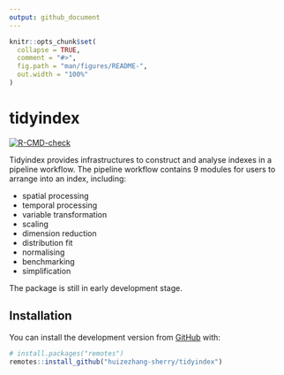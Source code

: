 ```yaml
---
output: github_document
---
```


```r
knitr::opts_chunk$set(
  collapse = TRUE,
  comment = "#>",
  fig.path = "man/figures/README-",
  out.width = "100%"
)
```

# tidyindex

<!-- badges: start -->
[![R-CMD-check](https://github.com/huizezhang-sherry/tidyindex/workflows/R-CMD-check/badge.svg)](https://github.com/huizezhang-sherry/tidyindex/actions)
<!-- badges: end -->

Tidyindex provides infrastructures to construct and analyse indexes in a pipeline workflow. 
The pipeline workflow contains 9 modules for users to arrange into an index, including: 

  - spatial processing
  - temporal processing
  - variable transformation
  - scaling
  - dimension reduction
  - distribution fit 
  - normalising
  - benchmarking
  - simplification

The package is still in early development stage. 

## Installation
 
You can install the development version from [GitHub](https://github.com/) with:

``` r
# install.packages("remotes")
remotes::install_github("huizezhang-sherry/tidyindex")
```
